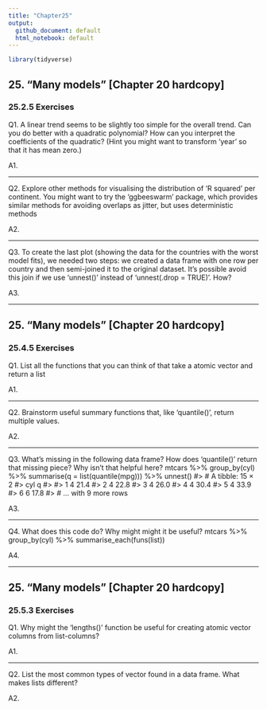 ```yaml
---
title: "Chapter25"
output:
  github_document: default
  html_notebook: default
---
```


```r
library(tidyverse)
```


## 25. "Many models" [Chapter 20 hardcopy]
### 25.2.5 Exercises

Q1.
A linear trend seems to be slightly too simple for the overall trend.
Can you do better with a quadratic polynomial? How can you interpret the coefficients of the quadratic?
(Hint you might want to transform 'year' so that it has mean zero.)

A1.

-----------

Q2.
Explore other methods for visualising the distribution of 'R squared'  per continent.
You might want to try the 'ggbeeswarm' package, which provides similar methods for avoiding overlaps as jitter, but uses deterministic methods

A2.

-----------

Q3.
To create the last plot (showing the data for the countries with the worst model fits), we needed two steps:
we created a data frame with one row per country and then semi-joined it to the original dataset.
It’s possible avoid this join if we use 'unnest()' instead of 'unnest(.drop = TRUE)'. How?

A3.


-----------

## 25. "Many models" [Chapter 20 hardcopy]
### 25.4.5 Exercises

Q1. List all the functions that you can think of that take a atomic vector and return a list

A1.

-----------

Q2. Brainstorm useful summary functions that, like 'quantile()', return multiple values.

A2.

-----------

Q3.
What’s missing in the following data frame?
How does 'quantile()' return that missing piece? Why isn’t that helpful here?
mtcars %>% 
  group_by(cyl) %>% 
  summarise(q = list(quantile(mpg))) %>% 
  unnest()
#> # A tibble: 15 × 2
#>     cyl     q
#>   <dbl> <dbl>
#> 1     4  21.4
#> 2     4  22.8
#> 3     4  26.0
#> 4     4  30.4
#> 5     4  33.9
#> 6     6  17.8
#> # ... with 9 more rows

A3.

-----------

Q4.
What does this code do? Why might might it be useful?
mtcars %>% 
  group_by(cyl) %>% 
  summarise_each(funs(list))

A4.


-----------

## 25. "Many models" [Chapter 20 hardcopy]
### 25.5.3 Exercises

Q1. Why might the 'lengths()' function be useful for creating atomic vector columns from list-columns?

A1.

-----------

Q2. List the most common types of vector found in a data frame. What makes lists different?

A2.



